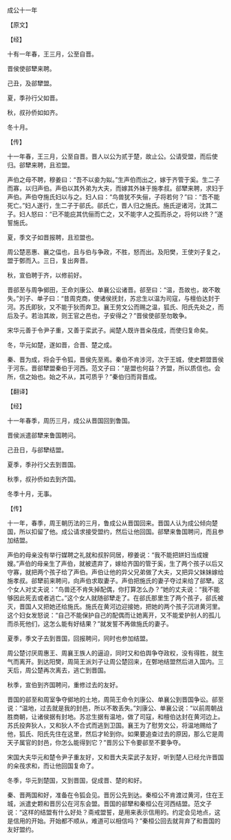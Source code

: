 

成公十一年

【原文】

【经】

十有一年春，王三月，公至自晋。

晋侯使郤犫来聘。

己丑，及郤犫盟。

夏，季孙行父如晋。

秋，叔孙侨如如齐。

冬十月。

【传】

十一年春，王三月，公至自晋。晋人以公为贰于楚，故止公。公请受盟，而后使归。郤犫来聘，且涖盟。

声伯之母不聘，穆姜曰：“吾不以妾为姒。”生声伯而出之，嫁于齐管于奚。生二子而寡，以归声伯。声伯以其外弟为大夫，而嫁其外妹于施孝叔。郤犫来聘，求妇于声伯。声伯夺施氏妇以与之。妇人曰：“鸟兽犹不失俪，子将若何？”曰：“吾不能死亡。”妇人遂行，生二子于郤氏。郤氏亡，晋人归之施氏。施氏逆诸河，沈其二子。妇人怒曰：“已不能庇其伉俪而亡之，又不能字人之孤而杀之，将何以终？”遂誓施氏。

夏，季文子如晋报聘，且涖盟也。

周公楚恶惠、襄之偪也，且与伯与争政，不胜，怒而出。及阳樊，王使刘子复之，盟于鄄而入。三日，复出奔晋。

秋，宣伯聘于齐，以修前好。

晋郤至与周争鄇田，王命刘康公、单襄公讼诸晋。郤至曰：“温，吾故也，故不敢失。”刘子、单子曰：“昔周克商，使诸侯抚封，苏忿生以温为司寇，与檀伯达封于河。苏氏即狄，又不能于狄而奔卫。襄王劳文公而赐之温，狐氏、阳氏先处之，而后及子。若治其故，则王官之邑也，子安得之？”晋侯使郤至勿敢争。

宋华元善于令尹子重，又善于栾武子。闻楚人既许晋籴茷成，而使归复命矣。

冬，华元如楚，遂如晋，合晋、楚之成。

秦、晋为成，将会于令狐，晋侯先至焉。秦伯不肯涉河，次于王城，使史颗盟晋侯于河东。晋郤犫盟秦伯于河西。范文子曰：“是盟也何益？齐盟，所以质信也。会所，信之始也。始之不从，其可质乎？”秦伯归而背晋成。

【翻译】

【经】

十一年春季，周历三月，成公从晋国回到鲁国。

晋侯派遣郤犫来鲁国聘问。

己丑日，与郤犫结盟。

夏季，季孙行父去到晋国。

秋季，叔孙侨如去到齐国。

冬季十月，无事。

【传】

十一年，春季，周王朝历法的三月，鲁成公从晋国回来。晋国人认为成公倾向楚国，所以扣留了他。成公请求接受盟约，然后让他回国。郤犫来鲁国聘问，而且参加结盟。

声伯的母亲没有举行媒聘之礼就和叔肸同居，穆姜说：“我不能把姘妇当成嫂嫂。”声伯的母亲生了声伯，就被遗弃了，嫁给齐国的管于奚，生了两个孩子以后又守寡，就把两个孩子给了声伯。声伯让他的异父兄弟做了大夫，又把异父妹妹嫁给施孝叔。郤犫前来聘问，向声伯求取妻子。声伯把施氏的妻子夺过来给了郤犫。这个女人对丈夫说：“鸟兽还不肯失掉配偶，你打算怎么办？”她的丈夫说：“我不能够因此死去或者逃亡。”这个女人就随郤犫走了。在郤氏那里生了两个孩子，郤氏被灭，晋国人又把她还给施氏。施氏在黄河边迎接她，把她的两个孩子沉进黄河里。这个妇女发怒说：“自己不能保护自己的配偶而让她离开，又不能爱护别人的孤儿而杀死他们，这怎么能有好结果？”就发誓不再做施氏的妻子。

夏季，季文子去到晋国，回报聘问，同时也参加结盟。

周公楚讨厌周惠王、周襄王族人的逼迫，同时又和伯舆争夺政权，没有得胜，就生气而离开。到达阳樊，周简王派刘子让周公楚回来，在鄄地结盟然后进入国内。三天后，周公楚再次离去，逃亡到晋国。

秋季，宣伯到齐国聘问，重修过去的友好。

晋国的郤至和周室争夺鄇地的土地，周简王命令刘康公、单襄公到晋国争讼。郤至说：“温地，过去就是我的封邑，所以不敢丢失。”刘康公、单襄公说：“以前周朝战胜商朝，让诸侯据有封地。苏忿生据有温地，做了司寇，和檀伯达封在黄河边上。苏氏投奔狄人，又和狄人不合式而逃到卫国。襄王为了慰劳文公，将温地赐给了他，狐氏、阳氏先住在这里，然后才轮到你。如果要追查过去的原因，那么它是周天子属官的封邑，你怎么能得到它？”晋厉公下令要郤至不要争夺。

宋国大夫华元和楚令尹子重友好，又和晋大夫栾武子友好，听到楚人已经允许晋国的籴茷求和，而让他回国复命了。

冬季，华元到楚国，又到晋国，促成晋、楚的和好。

秦、晋两国和好，准备在令狐会见。晋厉公先到达。秦桓公不肯渡过黄河，住在王城，派遣史颗和晋厉公在河东会盟。晋国的郤犫和秦桓公在河西结盟。范文子说：“这样的结盟有什么好处？斋戒盟誓，是用来表示信用的。约定会见地点，这是信用的开始。开始都不顺从，难道可以相信吗？”秦桓公回去就背弃了和晋国的友好盟约。

